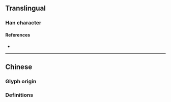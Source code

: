{{also|潟}}
{{character info/new}}
==Translingual==

===Han character===
{{Han char|rn=85|rad=水|as=13|sn=16|four=|canj=EHXF,XEHXF|ids=⿰氵舃}}

====References====
* {{Han ref|kx=0652.321|hdz=31743.081|uh=6F99|ud=28569}}

----

==Chinese==

===Glyph origin===
{{rfe|zh|Can this glyph be traced earlier than the Internet era?}}

===Definitions===
{{zh-see|潟|v}}